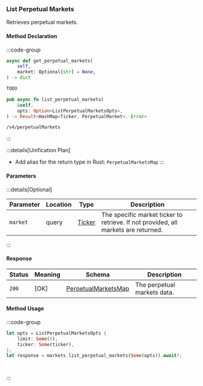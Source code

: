 ### List Perpetual Markets

Retrieves perpetual markets.

#### Method Declaration

:::code-group

```python [Python]
async def get_perpetual_markets(
    self,
    market: Optional[str] = None,
) -> dict

```

```typescript [TypeScript]
TODO
```

```rust [Rust]
pub async fn list_perpetual_markets(
    &self,
    opts: Option<ListPerpetualMarketsOpts>,
) -> Result<HashMap<Ticker, PerpetualMarket>, Error>
```

```url [API]
/v4/perpetualMarkets
```

:::

:::details[Unification Plan]
- Add alias for the return type in Rust: `PerpetualMarketsMap`
:::

#### Parameters

:::details[Optional]

| Parameter                     | Location | Type                      | Description                                                                       |
| ----------------------------- | -------- | ------------------------- | --------------------------------------------------------------------------------- |
| `market`                      | query    | [Ticker]                  | The specific market ticker to retrieve. If not provided, all markets are returned.|

:::

#### Response

| Status | Meaning     | Schema                | Description                 |
| ------ | ----------- | --------------------- | --------------------------- |
| `200`  | [OK]        | [PerpetualMarketsMap] | The perpetual markets data. |

#### Method Usage

:::code-group

```rust [Rust]
let opts = ListPerpetualMarketsOpts {
    limit: Some(5),
    ticker: Some(ticker),
};
let response = markets.list_perpetual_markets(Some(opts)).await?;
```

```python [Python]

```

```typescript [TypeScript]

```

:::

[Ticker]: /types/ticker
[PerpetualMarketsMap]: /types/perpetual_markets_map
